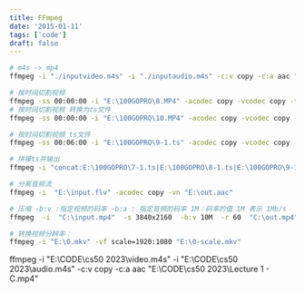 ```yaml
---
title: FFmpeg
date: '2015-01-11'
tags: ['code']
draft: false
---
```


```bash
# m4s -> mp4
ffmpeg -i "./inputvideo.m4s" -i "./inputaudio.m4s" -c:v copy -c:a aac "output.mp4"

# 按时间切割视频
ffmpeg -ss 00:00:00 -i "E:\100GOPRO\8.MP4" -acodec copy -vcodec copy -t 00:01:40 "E:\100GOPRO\8-1.MP4"
# 按时间切割视频 转换为ts文件
ffmpeg -ss 00:00:00 -i "E:\100GOPRO\10.MP4" -acodec copy -vcodec copy -vbsf h264_mp4toannexb -t 00:04:00 "E:\100GOPRO\10-1.ts"

# 按时间切割视频 ts文件
ffmpeg -ss 00:06:00 -i "E:\100GOPRO\9-1.ts" -acodec copy -vcodec copy -t 00:07:00 "E:\100GOPRO\9-1-1.ts"

# 拼接ts并输出
ffmpeg -i "concat:E:\100GOPRO\7-1.ts|E:\100GOPRO\8-1.ts|E:\100GOPRO\9-1.ts|E:\100GOPRO\10-1.ts|E:\100GOPRO\11-1.ts|E:\100GOPRO\14-1.ts" -acodec copy -vcodec copy -absf aac_adtstoasc "E:\100GOPRO\out.mp4"

# 分离音频流
ffmpeg -i  "E:\input.flv" -acodec copy -vn "E:\out.aac"　　

# 压缩 -b:v :指定视频的码率 -b:a : 指定音频的码率 1M：码率的值 1M 表示 1Mb/s  -r 20：表示帧率设置为 20fps
ffmpeg  -i  "C:\input.mp4"  -s 3840x2160  -b:v 10M  -r 60  "C:\out.mp4"

# 转换视频分辨率：
ffmpeg -i "E:\0.mkv" -vf scale=1920:1080 "E:\0-scale.mkv"
```


ffmpeg -i "E:\CODE\cs50 2023\video.m4s" -i "E:\CODE\cs50 2023\audio.m4s" -c:v copy -c:a aac "E:\CODE\cs50 2023\Lecture 1 - C.mp4"


